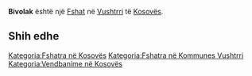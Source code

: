 {{Fshat në Kosovës
 | Emri                = Bivolak
| sqi_N_name = Bivolak
| sqi_N_FULL_NAME_RO = Bivolak
| sqi_N_FULL_NAME_ND_RO = Bivolak
| sqi_N_SORT_NAME_RG = BIVOLAK
| sqi_N_FULL_NAME_RG = Bivolak
| sqi_N_FULL_NAME_ND_RG = Bivolak
| srp_N_name = Bivoljak
| srp_N_FULL_NAME_RO = Bivoljak
| srp_N_FULL_NAME_ND_RO = Bivoljak
| srp_N_SORT_NAME_RG = BIVOLJAK
| srp_N_FULL_NAME_RG = Bivoljak
| srp_N_FULL_NAME_ND_RG = Bivoljak
| srp_NS_name = Бивољак
| srp_NS_FULL_NAME_RO = Бивољак
| srp_NS_FULL_NAME_ND_RO = Бивољак
| srp_NS_SORT_NAME_RG = БИВОЉАК
| srp_NS_FULL_NAME_RG = Бивољак
| srp_NS_FULL_NAME_ND_RG = Бивољак

 | Emri (Rasa dhanore) = 
 | Figura              = 
 | Shteti              = Kosovo
 | Komuna              = Vushtrri
 | Kodi postar         = 
 | Sipërfaqja          = 

 | Popullsia           = 

 | Regj. i popullsisë  = 
 | Dend. e popullsisë  = 
 | Faqja zyrtare       = 
 <!--- Koordinatat ----> 
 | Gjerësia            = 42.714631
 | Gjatësia            = 21.008247
 | Lartësia            = 
}}
'''Bivolak''' është një [[Fshat]] në [[Vushtrri]] të [[Kosovës]].

<!-- == Gjeografia == -->
<!-- == Historia == -->
<!-- == Demografia == -->
== Shih edhe ==
{{Komuna Vushtrri}}
{{Kosovo-Administrata-Cung}}

[[Kategoria:Fshatra në Kosovës]]
[[Kategoria:Fshatra në Kommunes Vushtrri]]
[[Kategoria:Vendbanime në Kosovës]]